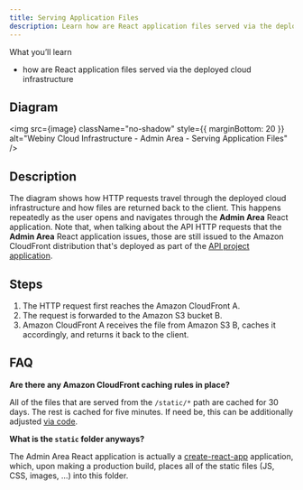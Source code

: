 ```yaml
---
title: Serving Application Files
description: Learn how are React application files served via the deployed cloud infrastructure.
---
```



<Alert type="success">

 What you’ll learn

- how are React application files served via the deployed cloud infrastructure

</Alert>

## Diagram

<!-- vale off -->

<img
  src={image}
  className="no-shadow"
  style={{ marginBottom: 20 }}
  alt="Webiny Cloud Infrastructure - Admin Area - Serving Application Files"
/>

<!-- vale on -->

## Description

<!-- vale off -->
The diagram shows how HTTP requests travel through the deployed cloud infrastructure and how files are returned back to the client. This happens repeatedly as the user opens and navigates through the **Admin Area** React application. Note that, when talking about the API HTTP requests that the **Admin Area** React application issues, those are still issued to the Amazon CloudFront distribution that's deployed as part of the [API project application](/docs/key-topics/cloud-infrastructure/api/overview).
<!-- vale on -->

## Steps

1. The HTTP request first reaches the Amazon CloudFront <diagram-letter>A</diagram-letter>.
2. The request is forwarded to the Amazon S3 bucket <diagram-letter>B</diagram-letter>.
3. Amazon CloudFront <diagram-letter>A</diagram-letter> receives the file from Amazon S3 <diagram-letter>B</diagram-letter>, caches it accordingly, and returns it back to the client.

## FAQ

**Are there any Amazon CloudFront caching rules in place?**

All of the files that are served from the `/static/*` path are cached for 30 days. The rest is cached for five minutes. If need be, this can be additionally adjusted [via code](https://github.com/webiny/webiny-js/blob/v5/packages/cwp-template-aws/template/apps/admin/pulumi/cloudfront.ts).

**What is the `static` folder anyways?**

The Admin Area React application is actually a [create-react-app](https://create-react-app.dev/) application, which, upon making a production build, places all of the static files (JS, CSS, images, ...) into this folder.
